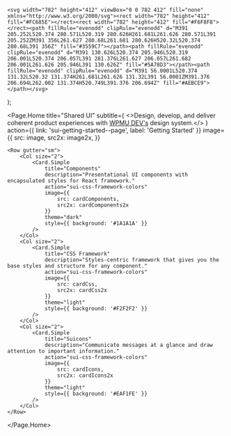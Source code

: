 


	<svg width="782" height="412" viewBox="0 0 782 412" fill="none" xmlns="http://www.w3.org/2000/svg"><rect width="782" height="412" fill="#FC685E"></rect><rect width="782" height="412" fill="#F6F8F8"></rect><path fillRule="evenodd" clipRule="evenodd" d="M391 205.252L520.374 280.571L520.319 280.626H261.681L261.626 280.571L391 205.252ZM391 356L261.627 280.68L261.681 280.626H520.32L520.374 280.68L391 356Z" fill="#3559C7"></path><path fillRule="evenodd" clipRule="evenodd" d="M391 130.626L520.374 205.946L520.319 206.001L520.374 206.057L391 281.376L261.627 206.057L261.682 206.001L261.626 205.946L391 130.626Z" fill="#5A78D3"></path><path fillRule="evenodd" clipRule="evenodd" d="M391 56.0001L520.374 131.32L520.32 131.374H261.681L261.626 131.32L391 56.0001ZM391.376 206.694L262.002 131.374H520.749L391.376 206.694Z" fill="#AEBCE9"></path></svg>
);

<Meta title="SUI/Home" />

<Page.Home
	title="Shared UI"
	subtitle={
		<>Design, develop, and deliver coherent product experiences with <a href="https://wpmudev.com/" target="_blank" rel="nofollow">WPMU DEV's</a> design system.</>
	}
	action={{
		link: 'sui-getting-started--page',
		label: 'Getting Started'
	}}
	image={{
		src: image,
		src2x: image2x,
	}}
>
	<Row gutter="sm">
		<Col size="2">
			<Card.Simple
				title="Components"
				description="Presentational UI components with encapsulated styles for React framework."
				action="sui-css-framework-colors"
				image={{
					src: cardComponents,
					src2x: cardComponents2x
				}}
				theme="dark"
				style={{ background: '#1A1A1A' }}
			/>
		</Col>
		<Col size="2">
			<Card.Simple
				title="CSS Framework"
				description="Styles-centric framework that gives you the base styles and structure for any component."
				action="sui-css-framework-colors"
				image={{
					src: cardCss,
					src2x: cardCss2x
				}}
				theme="light"
				style={{ background: '#F2F2F2' }}
			/>
		</Col>
		<Col size="2">
			<Card.Simple
				title="Suicons"
				description="Communicate messages at a glance and draw attention to important information."
				action="sui-css-framework-colors"
				image={{
					src: cardIcons,
					src2x: cardIcons2x
				}}
				theme="light"
				style={{ background: '#EAF1FE' }}
			/>
		</Col>
	</Row>
</Page.Home>
